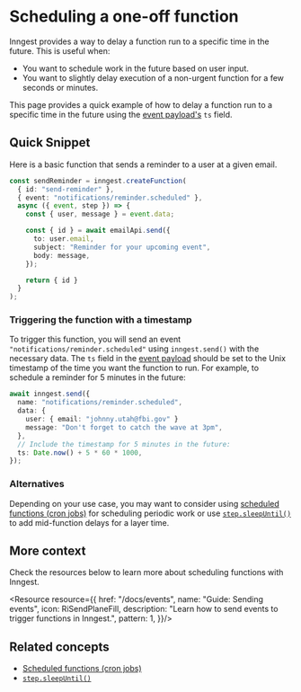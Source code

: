 

# Scheduling a one-off function

Inngest provides a way to delay a function run to a specific time in the future. This is useful when:

* You want to schedule work in the future based on user input.
* You want to slightly delay execution of a non-urgent function for a few seconds or minutes.

This page provides a quick example of how to delay a function run to a specific time in the future using the [event payload's](/docs/events#event-payload-format) `ts` field.

## Quick Snippet

Here is a basic function that sends a reminder to a user at a given email.

```typescript
const sendReminder = inngest.createFunction(
  { id: "send-reminder" },
  { event: "notifications/reminder.scheduled" },
  async ({ event, step }) => {
    const { user, message } = event.data;

    const { id } = await emailApi.send({
      to: user.email,
      subject: "Reminder for your upcoming event",
      body: message,
    });

    return { id }
  }
);
```

### Triggering the function with a timestamp

To trigger this function, you will send an event `"notifications/reminder.scheduled"` using `inngest.send()` with the necessary data. The `ts` field in the [event payload](/docs/events#event-payload-format) should be set to the Unix timestamp of the time you want the function to run. For example, to schedule a reminder for 5 minutes in the future:

```typescript
await inngest.send({
  name: "notifications/reminder.scheduled",
  data: {
    user: { email: "johnny.utah@fbi.gov" }
    message: "Don't forget to catch the wave at 3pm",
  },
  // Include the timestamp for 5 minutes in the future:
  ts: Date.now() + 5 * 60 * 1000,
});
```

### Alternatives

Depending on your use case, you may want to consider using [scheduled functions (cron jobs)](/docs/guides/scheduled-functions) for scheduling periodic work or use [`step.sleepUntil()`](/docs/reference/functions/step-sleep-until) to add mid-function delays for a layer time.

## More context

Check the resources below to learn more about scheduling functions with Inngest.

<ResourceGrid cols={2}>

<Resource resource={{
  href: "/docs/events",
  name: "Guide: Sending events",
  icon: RiSendPlaneFill,
  description: "Learn how to send events to trigger functions in Inngest.",
  pattern: 1,
}}/>

</ResourceGrid>

## Related concepts

- [Scheduled functions (cron jobs)](/docs/guides/scheduled-functions)
- [`step.sleepUntil()`](/docs/reference/functions/step-sleep-until)


